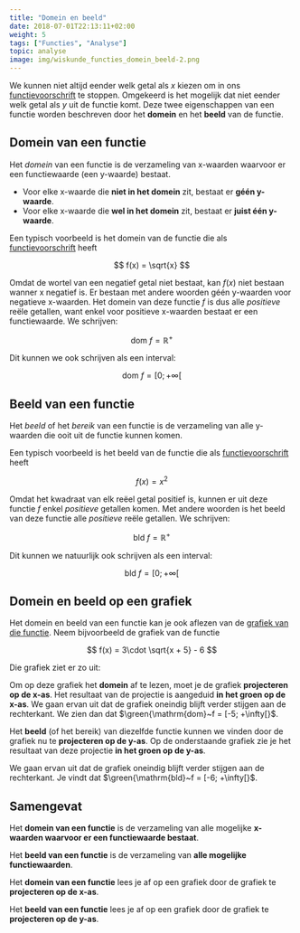 ```yaml
---
title: "Domein en beeld"
date: 2018-07-01T22:13:11+02:00
weight: 5
tags: ["Functies", "Analyse"]
topic: analyse
image: img/wiskunde_functies_domein_beeld-2.png
---
```



We kunnen niet altijd eender welk getal als $x$ kiezen om in ons
[functievoorschrift](../voorschrift) te stoppen. Omgekeerd is het mogelijk dat
niet eender welk getal als $y$ uit de functie komt. Deze twee eigenschappen van
een functie worden beschreven door het **domein** en het **beeld** van de
functie.

## Domein van een functie

Het _domein_ van een functie is de verzameling
van x-waarden waarvoor er een functiewaarde <Mute>(een y-waarde)</Mute> bestaat.

-   Voor elke x-waarde die **niet in het domein** zit, bestaat er **géén
    y-waarde**.
-   Voor elke x-waarde die **wel in het domein** zit, bestaat er **juist één
    y-waarde**.

Een typisch voorbeeld is het domein van de functie die als
[functievoorschrift](../voorschrift) heeft


$$
f(x) = \sqrt{x}
$$


Omdat de wortel van een negatief
getal niet bestaat, kan $f(x)$ niet bestaan
wanner x negatief is. Er bestaan met andere woorden géén y-waarden voor
negatieve x-waarden.
Het domein van deze functie $f$ is dus alle _positieve_ reële getallen, want
enkel voor positieve x-waarden bestaat er een functiewaarde. We schrijven:


$$
\mathrm{dom}~f = \mathbb{R}^+
$$


Dit kunnen we ook schrijven als een interval:


$$
\mathrm{dom}~f = [0; +\infty[%]
$$


## Beeld van een functie

Het _beeld_ of het _bereik_ van een functie is de verzameling
van alle y-waarden die ooit uit de functie kunnen komen.

Een typisch voorbeeld is het beeld van de functie die als
[functievoorschrift](../voorschrift) heeft


$$
f(x) = x^2
$$


Omdat het kwadraat van elk reëel getal positief is, kunnen er uit deze functie
$f$ enkel _positieve_ getallen komen. Met andere woorden is het beeld van deze
functie alle _positieve_ reële getallen. We schrijven:


$$
\mathrm{bld}~f = \mathbb{R}^+
$$


Dit kunnen we natuurlijk ook schrijven als een interval:


$$
\mathrm{bld}~f = [0; +\infty[%]
$$


## Domein en beeld op een grafiek

Het domein en beeld van een functie kan je ook aflezen van de [grafiek van die
functie](../grafiek). Neem bijvoorbeeld de grafiek van de functie

$$
f(x) = 3\cdot \sqrt{x + 5} - 6
$$

Die grafiek ziet er zo uit:

<DomBldFuncPlot />

Om op deze grafiek het **domein** af te lezen, moet je de grafiek **projecteren
op de x-as**. Het resultaat van de projectie is aangeduid **<span 
class="green">in het groen op de x-as</span>**. <Mute>We gaan ervan uit 
dat de grafiek oneindig blijft verder stijgen aan de rechterkant.</Mute> We zien 
dan dat $\green{\mathrm{dom}~f = [-5; +\infty[}$.

<DomBldFuncDomain />

Het **beeld** <Mute>(of het bereik)</Mute> van diezelfde functie kunnen we
vinden door de grafiek nu te **projecteren op de y-as**. Op de onderstaande
grafiek zie je het resultaat van deze projectie
**<Green>in het groen op de y-as</Green>**.

<DomBldFuncRange />

We gaan ervan uit dat de grafiek oneindig blijft verder stijgen aan de 
rechterkant. Je vindt dat $\green{\mathrm{bld}~f = [-6; +\infty[}$.

## Samengevat

<Attention title="Definitie domein">

Het **domein van een functie** is de verzameling van alle mogelijke **x-waarden
waarvoor er een functiewaarde bestaat**.
</Attention>

<Attention title="Definitie beeld">

Het **beeld van een functie** is de verzameling van **alle mogelijke functiewaarden**.
</Attention>

<Attention title="Domein aflezen op een grafiek">

Het **domein van een functie** lees je af op een grafiek door de grafiek te **projecteren op de x-as**.
</Attention>

<Attention title="Beeld aflezen op een grafiek">

Het **beeld van een functie** lees je af op een grafiek door de grafiek te **projecteren op de y-as**.
</Attention>
